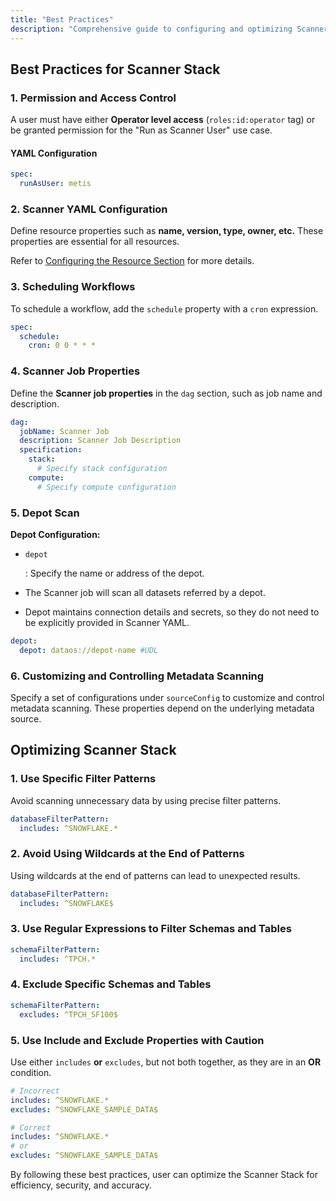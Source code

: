 ```yaml
---
title: "Best Practices"
description: "Comprehensive guide to configuring and optimizing Scanner Stack."
---
```


## Best Practices for Scanner Stack

### 1. Permission and Access Control

A user must have either **Operator level access** (`roles:id:operator` tag) or be granted permission for the "Run as Scanner User" use case.

#### YAML Configuration

```yaml
spec:
  runAsUser: metis
```

### 2. Scanner YAML Configuration

Define resource properties such as **name, version, type, owner, etc.** These properties are essential for all resources.

Refer to [Configuring the Resource Section](https://dataosinfo.mintlify.app/resources/scanner/configurations#scanner-configuration-attributes-details) for more details.

### 3. Scheduling Workflows

To schedule a workflow, add the `schedule` property with a `cron` expression.

```yaml
spec:
  schedule:
    cron: 0 0 * * *
```

### 4. Scanner Job Properties

Define the **Scanner job properties** in the `dag` section, such as job name and description.

```yaml
dag:
  jobName: Scanner Job
  description: Scanner Job Description
  specification:
    stack:
      # Specify stack configuration
    compute:
      # Specify compute configuration
```

### 5. Depot Scan

**Depot Configuration:**

* `depot`

  : Specify the name or address of the depot.

* The Scanner job will scan all datasets referred by a depot.

* Depot maintains connection details and secrets, so they do not need to be explicitly provided in Scanner YAML.

```yaml
depot:
  depot: dataos://depot-name #UDL
```

### 6. Customizing and Controlling Metadata Scanning

Specify a set of configurations under `sourceConfig` to customize and control metadata scanning. These properties depend on the underlying metadata source.

## Optimizing Scanner Stack

### 1. Use Specific Filter Patterns

Avoid scanning unnecessary data by using precise filter patterns.

```yaml
databaseFilterPattern:
  includes: ^SNOWFLAKE.*
```

### 2. Avoid Using Wildcards at the End of Patterns

Using wildcards at the end of patterns can lead to unexpected results.

```yaml
databaseFilterPattern:
  includes: ^SNOWFLAKE$
```

### 3. Use Regular Expressions to Filter Schemas and Tables

```yaml
schemaFilterPattern:
  includes: ^TPCH.*
```

### 4. Exclude Specific Schemas and Tables

```yaml
schemaFilterPattern:
  excludes: ^TPCH_SF100$
```

### 5. Use Include and Exclude Properties with Caution

Use either `includes` **or** `excludes`, but not both together, as they are in an **OR** condition.

```yaml
# Incorrect
includes: ^SNOWFLAKE.*
excludes: ^SNOWFLAKE_SAMPLE_DATA$

# Correct
includes: ^SNOWFLAKE.*
# or
excludes: ^SNOWFLAKE_SAMPLE_DATA$
```

By following these best practices, user can optimize the Scanner Stack for efficiency, security, and accuracy.
